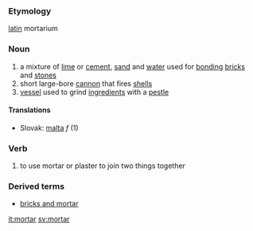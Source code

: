 ===Etymology===
[[latin]] mortarium

=== Noun ===

#a mixture of [[lime]] or [[cement]], [[sand]] and [[water]] used for [[bonding]] [[bricks]] and [[stones]]
#short large-bore [[cannon]] that fires [[shells]]
#[[vessel]] used to grind [[ingredients]] with a [[pestle]]

==== Translations ====
*Slovak: [[malta#Slovak|malta]] ''f'' (1)

=== Verb ===
#to use mortar or plaster to join two things together

=== Derived terms ===
* [[bricks and mortar]]

[[it:mortar]]
[[sv:mortar]]